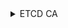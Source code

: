 
<details>
<summary>ETCD CA</summary>

### Переменные окружения сертификатов

```bash
mkdir -p ${BASE_K8S_PATH}/pki/etcd

export ETCD_CA_KEY_PATH="${BASE_K8S_PATH}/pki/etcd/ca.key"
export ETCD_CA_CRT_PATH="${BASE_K8S_PATH}/pki/etcd/ca.crt"
export ETCD_CA_CSR_PATH="${BASE_K8S_PATH}/openssl/etcd-ca.conf"
export ETCD_CA_KEY_SIZE=2048
```

### Инструкция создания сертификатов

:::note
Для удобства добавил блок расширения, что бы в перспективе отобразить инструкции сертификатов для `cfssl`
:::

<Tabs 
    defaultValue='openssl'
    values={[
        { label: "openssl", value: "openssl" },
    ]}>
    <TabItem value='openssl'>

      ```bash
      mkdir -p ${BASE_K8S_PATH}/openssl
      ```
      #### Конфигурация `openssl` CA

      ```bash
      cat <<EOF > ${ETCD_CA_CSR_PATH}
      [req]
      distinguished_name = req_distinguished_name
      x509_extensions    = v3_ca
      prompt             = no

      [req_distinguished_name]
      CN = "etcd-ca"

      [v3_ca]
      keyUsage = critical, keyCertSign, keyEncipherment, digitalSignature
      basicConstraints = critical,CA:TRUE
      EOF
      ```

      #### Генерация приватного ключа `CA` сертификата

      ```bash
      openssl genrsa \
        -out "${ETCD_CA_KEY_PATH}" ${ETCD_CA_KEY_SIZE}
      ```

      #### Генерация публичного ключа `CA` сертификата

      ```bash
      openssl req \
        -x509 \
        -new \
        -nodes \
        -key "${ETCD_CA_KEY_PATH}" \
        -sha256 \
        -days 3650 \
        -out "${ETCD_CA_CRT_PATH}" \
        -config "${ETCD_CA_CSR_PATH}"
      ```

    </TabItem>

</Tabs>

</details>

